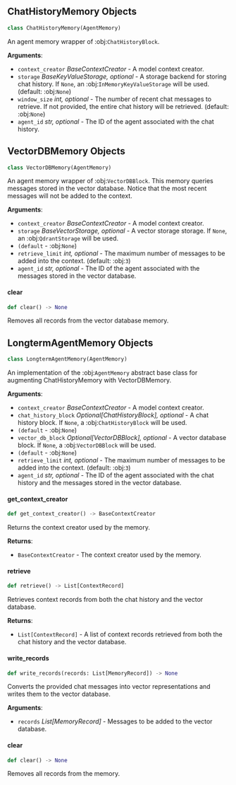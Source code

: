 <a id="camel.memories.agent_memories"></a>

<a id="camel.memories.agent_memories.ChatHistoryMemory"></a>

## ChatHistoryMemory Objects

```python
class ChatHistoryMemory(AgentMemory)
```

An agent memory wrapper of :obj:`ChatHistoryBlock`.

**Arguments**:

- `context_creator` _BaseContextCreator_ - A model context creator.
- `storage` _BaseKeyValueStorage, optional_ - A storage backend for storing
  chat history. If `None`, an :obj:`InMemoryKeyValueStorage`
  will be used. (default: :obj:`None`)
- `window_size` _int, optional_ - The number of recent chat messages to
  retrieve. If not provided, the entire chat history will be
  retrieved.  (default: :obj:`None`)
- `agent_id` _str, optional_ - The ID of the agent associated with the chat
  history.

<a id="camel.memories.agent_memories.VectorDBMemory"></a>

## VectorDBMemory Objects

```python
class VectorDBMemory(AgentMemory)
```

An agent memory wrapper of :obj:`VectorDBBlock`. This memory queries
messages stored in the vector database. Notice that the most recent
messages will not be added to the context.

**Arguments**:

- `context_creator` _BaseContextCreator_ - A model context creator.
- `storage` _BaseVectorStorage, optional_ - A vector storage storage. If
  `None`, an :obj:`QdrantStorage` will be used.
- `(default` - :obj:`None`)
- `retrieve_limit` _int, optional_ - The maximum number of messages
  to be added into the context.  (default: :obj:`3`)
- `agent_id` _str, optional_ - The ID of the agent associated with
  the messages stored in the vector database.

<a id="camel.memories.agent_memories.VectorDBMemory.clear"></a>

#### clear

```python
def clear() -> None
```

Removes all records from the vector database memory.

<a id="camel.memories.agent_memories.LongtermAgentMemory"></a>

## LongtermAgentMemory Objects

```python
class LongtermAgentMemory(AgentMemory)
```

An implementation of the :obj:`AgentMemory` abstract base class for
augmenting ChatHistoryMemory with VectorDBMemory.

**Arguments**:

- `context_creator` _BaseContextCreator_ - A model context creator.
- `chat_history_block` _Optional[ChatHistoryBlock], optional_ - A chat
  history block. If `None`, a :obj:`ChatHistoryBlock` will be used.
- `(default` - :obj:`None`)
- `vector_db_block` _Optional[VectorDBBlock], optional_ - A vector database
  block. If `None`, a :obj:`VectorDBBlock` will be used.
- `(default` - :obj:`None`)
- `retrieve_limit` _int, optional_ - The maximum number of messages
  to be added into the context.  (default: :obj:`3`)
- `agent_id` _str, optional_ - The ID of the agent associated with the chat
  history and the messages stored in the vector database.

<a id="camel.memories.agent_memories.LongtermAgentMemory.get_context_creator"></a>

#### get\_context\_creator

```python
def get_context_creator() -> BaseContextCreator
```

Returns the context creator used by the memory.

**Returns**:

- `BaseContextCreator` - The context creator used by the memory.

<a id="camel.memories.agent_memories.LongtermAgentMemory.retrieve"></a>

#### retrieve

```python
def retrieve() -> List[ContextRecord]
```

Retrieves context records from both the chat history and the vector
database.

**Returns**:

- `List[ContextRecord]` - A list of context records retrieved from both
  the chat history and the vector database.

<a id="camel.memories.agent_memories.LongtermAgentMemory.write_records"></a>

#### write\_records

```python
def write_records(records: List[MemoryRecord]) -> None
```

Converts the provided chat messages into vector representations and
writes them to the vector database.

**Arguments**:

- `records` _List[MemoryRecord]_ - Messages to be added to the vector
  database.

<a id="camel.memories.agent_memories.LongtermAgentMemory.clear"></a>

#### clear

```python
def clear() -> None
```

Removes all records from the memory.

